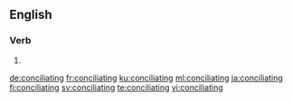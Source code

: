 ==English==

===Verb===
{{head|en|present participle}}

# {{present participle of|conciliate|lang=en|nocat=1}}

[[de:conciliating]]
[[fr:conciliating]]
[[ku:conciliating]]
[[ml:conciliating]]
[[ja:conciliating]]
[[fi:conciliating]]
[[sv:conciliating]]
[[te:conciliating]]
[[vi:conciliating]]
